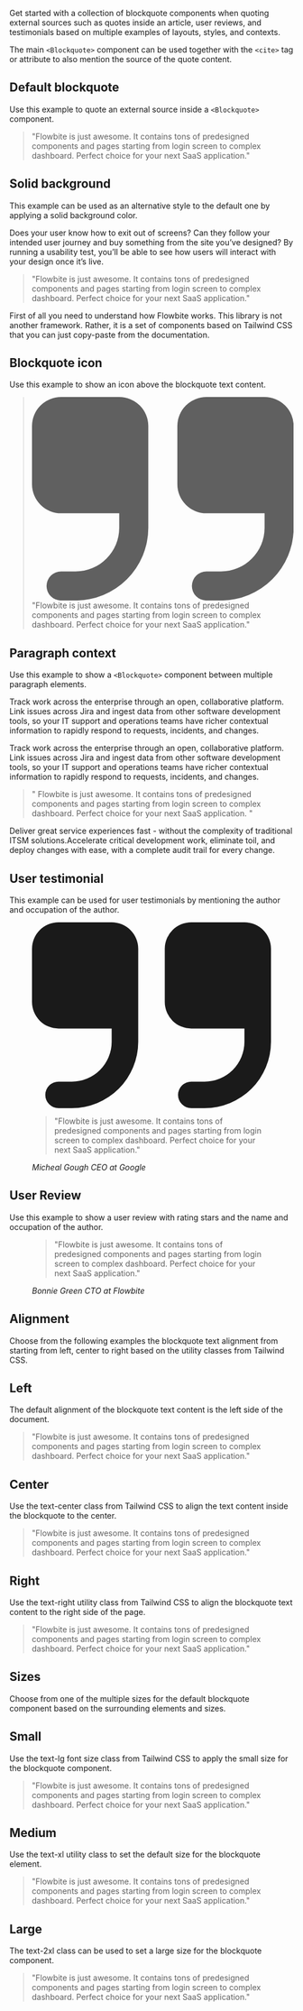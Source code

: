 
Get started with a collection of blockquote components when quoting external sources such as quotes inside an article, user reviews, and testimonials based on multiple examples of layouts, styles, and contexts.

The main `<Blockquote>` component can be used together with the `<cite>` tag or attribute to also mention the source of the quote content.

## Default blockquote

Use this example to quote an external source inside a `<Blockquote>` component.

<CodePreview importFlowbiteReact="Blockquote" title="Default Blockquote">
  <Blockquote>
    "Flowbite is just awesome. It contains tons of predesigned components and pages starting from login screen to
    complex dashboard. Perfect choice for your next SaaS application."
  </Blockquote>
</CodePreview>

## Solid background

This example can be used as an alternative style to the default one by applying a solid background color.

<CodePreview importFlowbiteReact="Blockquote" title="Solid background Blockquote">
  <p className="text-gray-500 dark:text-gray-400">
    Does your user know how to exit out of screens? Can they follow your intended user journey and buy something from
    the site you’ve designed? By running a usability test, you’ll be able to see how users will interact with your
    design once it’s live.
  </p>
  <Blockquote className="my-4 border-l-4 border-gray-300 bg-gray-50 p-4 dark:border-gray-500 dark:bg-gray-800">
    "Flowbite is just awesome. It contains tons of predesigned components and pages starting from login screen to
    complex dashboard. Perfect choice for your next SaaS application."
  </Blockquote>
  First of all you need to understand how Flowbite works. This library is not another framework. Rather, it is a set of
  components based on Tailwind CSS that you can just copy-paste from the documentation.
</CodePreview>

## Blockquote icon

Use this example to show an icon above the blockquote text content.

<CodePreview importFlowbiteReact="Blockquote" title="Blockquote icon">
  <Blockquote>
    <svg
      className="mb-4 h-8 w-8 text-gray-400 dark:text-gray-600"
      aria-hidden="true"
      xmlns="http://www.w3.org/2000/svg"
      fill="currentColor"
      viewBox="0 0 18 14"
    >
      <path d="M6 0H2a2 2 0 0 0-2 2v4a2 2 0 0 0 2 2h4v1a3 3 0 0 1-3 3H2a1 1 0 0 0 0 2h1a5.006 5.006 0 0 0 5-5V2a2 2 0 0 0-2-2Zm10 0h-4a2 2 0 0 0-2 2v4a2 2 0 0 0 2 2h4v1a3 3 0 0 1-3 3h-1a1 1 0 0 0 0 2h1a5.006 5.006 0 0 0 5-5V2a2 2 0 0 0-2-2Z" />
    </svg>
    "Flowbite is just awesome. It contains tons of predesigned components and pages starting from login screen to complex
    dashboard. Perfect choice for your next SaaS application."
  </Blockquote>
</CodePreview>

## Paragraph context

Use this example to show a `<Blockquote>` component between multiple paragraph elements.

<CodePreview importFlowbiteReact="Blockquote" title="Paragraph context Blockquote">
  <p className="mb-3 text-gray-500 dark:text-gray-400">
    Track work across the enterprise through an open, collaborative platform. Link issues across Jira and ingest data
    from other software development tools, so your IT support and operations teams have richer contextual information to
    rapidly respond to requests, incidents, and changes.
  </p>
  <div className="grid grid-cols-1 md:grid-cols-2 md:gap-6">
    <p className="mb-3 text-gray-500 dark:text-gray-400">
      Track work across the enterprise through an open, collaborative platform. Link issues across Jira and ingest data
      from other software development tools, so your IT support and operations teams have richer contextual information
      to rapidly respond to requests, incidents, and changes.
    </p>
    <Blockquote className="mb-3">
      <p className="text-xl font-semibold italic text-gray-900 dark:text-white">
        " Flowbite is just awesome. It contains tons of predesigned components and pages starting from login screen to
        complex dashboard. Perfect choice for your next SaaS application. "
      </p>
    </Blockquote>
  </div>
  <p className="mb-3 text-gray-500 dark:text-gray-400">
    Deliver great service experiences fast - without the complexity of traditional ITSM solutions.Accelerate critical
    development work, eliminate toil, and deploy changes with ease, with a complete audit trail for every change.
  </p>
</CodePreview>

## User testimonial

This example can be used for user testimonials by mentioning the author and occupation of the author.

<CodePreview importFlowbiteReact="Blockquote, Avatar" title="User testimonial Blockquote">
  <figure className="mx-auto max-w-screen-md text-center">
    <svg
      className="mx-auto mb-3 h-10 w-10 text-gray-400 dark:text-gray-600"
      aria-hidden="true"
      xmlns="http://www.w3.org/2000/svg"
      fill="currentColor"
      viewBox="0 0 18 14"
    >
      <path d="M6 0H2a2 2 0 0 0-2 2v4a2 2 0 0 0 2 2h4v1a3 3 0 0 1-3 3H2a1 1 0 0 0 0 2h1a5.006 5.006 0 0 0 5-5V2a2 2 0 0 0-2-2Zm10 0h-4a2 2 0 0 0-2 2v4a2 2 0 0 0 2 2h4v1a3 3 0 0 1-3 3h-1a1 1 0 0 0 0 2h1a5.006 5.006 0 0 0 5-5V2a2 2 0 0 0-2-2Z" />
    </svg>
    <blockquote>
      <p className="text-2xl font-medium italic text-gray-900 dark:text-white">
        "Flowbite is just awesome. It contains tons of predesigned components and pages starting from login screen to
        complex dashboard. Perfect choice for your next SaaS application."
      </p>
    </blockquote>
    <figcaption className="mt-6 flex items-center justify-center space-x-3">
      <Avatar rounded size="xs" img="/images/people/profile-picture-5.jpg" alt="profile picture" />
      <div className="flex items-center divide-x-2 divide-gray-500 dark:divide-gray-700">
        <cite className="pr-3 font-medium text-gray-900 dark:text-white">Micheal Gough</cite>
        <cite className="pl-3 text-sm text-gray-500 dark:text-gray-400">CEO at Google</cite>
      </div>
    </figcaption>
  </figure>
</CodePreview>

## User Review

Use this example to show a user review with rating stars and the name and occupation of the author.

<CodePreview importFlowbiteReact="Blockquote, Avatar, Rating" title="User Review Blockquote">
  <figure className="max-w-screen-md">
    <div className="mb-4 flex items-center">
      <Rating size="md">
        <Rating.Star />
        <Rating.Star />
        <Rating.Star />
        <Rating.Star />
        <Rating.Star />
      </Rating>
    </div>
    <Blockquote>
      <p className="text-2xl font-semibold text-gray-900 dark:text-white">
        "Flowbite is just awesome. It contains tons of predesigned components and pages starting from login screen to
        complex dashboard. Perfect choice for your next SaaS application."
      </p>
    </Blockquote>
    <figcaption className="mt-6 flex items-center space-x-3">
      <Avatar rounded size="xs" img="/images/people/profile-picture-3.jpg" alt="profile picture" />
      <div className="flex items-center divide-x-2 divide-gray-300 dark:divide-gray-700">
        <cite className="pr-3 font-medium text-gray-900 dark:text-white">Bonnie Green</cite>
        <cite className="pl-3 text-sm text-gray-500 dark:text-gray-400">CTO at Flowbite</cite>
      </div>
    </figcaption>
  </figure>
</CodePreview>

## Alignment

Choose from the following examples the blockquote text alignment from starting from left, center to right based on the utility classes from Tailwind CSS.

## Left

The default alignment of the blockquote text content is the left side of the document.

<CodePreview importFlowbiteReact="Blockquote" title="Left Blockquote">
  <Blockquote>
    "Flowbite is just awesome. It contains tons of predesigned components and pages starting from login screen to
    complex dashboard. Perfect choice for your next SaaS application."
  </Blockquote>
</CodePreview>

## Center

Use the text-center class from Tailwind CSS to align the text content inside the blockquote to the center.

<CodePreview importFlowbiteReact="Blockquote" title="Center Blockquote">
  <Blockquote className="text-center">
    "Flowbite is just awesome. It contains tons of predesigned components and pages starting from login screen to
    complex dashboard. Perfect choice for your next SaaS application."
  </Blockquote>
</CodePreview>

## Right

Use the text-right utility class from Tailwind CSS to align the blockquote text content to the right side of the page.

<CodePreview importFlowbiteReact="Blockquote" title="Right Blockquote">
  <Blockquote className="text-right">
    "Flowbite is just awesome. It contains tons of predesigned components and pages starting from login screen to
    complex dashboard. Perfect choice for your next SaaS application."
  </Blockquote>
</CodePreview>

## Sizes

Choose from one of the multiple sizes for the default blockquote component based on the surrounding elements and sizes.

## Small

Use the text-lg font size class from Tailwind CSS to apply the small size for the blockquote component.

<CodePreview importFlowbiteReact="Blockquote" title="Small Blockquote">
  <Blockquote className="text-lg">
    "Flowbite is just awesome. It contains tons of predesigned components and pages starting from login screen to
    complex dashboard. Perfect choice for your next SaaS application."
  </Blockquote>
</CodePreview>

## Medium

Use the text-xl utility class to set the default size for the blockquote element.

<CodePreview importFlowbiteReact="Blockquote" title="Medium Blockquote">
  <Blockquote className="text-xl">
    "Flowbite is just awesome. It contains tons of predesigned components and pages starting from login screen to
    complex dashboard. Perfect choice for your next SaaS application."
  </Blockquote>
</CodePreview>

## Large

The text-2xl class can be used to set a large size for the blockquote component.

<CodePreview importFlowbiteReact="Blockquote" title="Large Blockquote">
  <Blockquote className="text-2xl">
    "Flowbite is just awesome. It contains tons of predesigned components and pages starting from login screen to
    complex dashboard. Perfect choice for your next SaaS application."
  </Blockquote>
</CodePreview>
